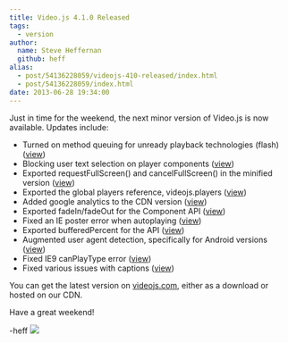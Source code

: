 ```yaml
---
title: Video.js 4.1.0 Released
tags:
  - version
author:
  name: Steve Heffernan
  github: heff
alias:
  - post/54136228059/videojs-410-released/index.html
  - post/54136228059/index.html
date: 2013-06-28 19:34:00
---
```


Just in time for the weekend, the next minor version of Video.js is now available. Updates include:

- Turned on method queuing for unready playback technologies (flash) ([view](https://github.com/videojs/video.js/pull/553))
- Blocking user text selection on player components ([view](https://github.com/videojs/video.js/pull/524))
- Exported requestFullScreen() and cancelFullScreen() in the minified version ([view](https://github.com/videojs/video.js/pull/555))
- Exported the global players reference, videojs.players ([view](https://github.com/videojs/video.js/pull/560))
- Added google analytics to the CDN version ([view](https://github.com/videojs/video.js/pull/568))
- Exported fadeIn/fadeOut for the Component API ([view](https://github.com/videojs/video.js/pull/581))
- Fixed an IE poster error when autoplaying ([view](https://github.com/videojs/video.js/pull/593))
- Exported bufferedPercent for the API ([view](https://github.com/videojs/video.js/pull/588))
- Augmented user agent detection, specifically for Android versions ([view](https://github.com/videojs/video.js/pull/470))
- Fixed IE9 canPlayType error ([view](https://github.com/videojs/video.js/pull/606))
- Fixed various issues with captions ([view](https://github.com/videojs/video.js/pull/609))

You can get the latest version on [videojs.com](http://www.videojs.com), either as a download or hosted on our CDN.

Have a great weekend!

-heff
![](https://feeds.feedburner.com/~r/video-js/~4/uqMAcXs28uI)
